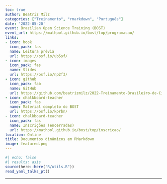 ```yaml
---
toc: true
author: Beatriz Milz
categories: ["Treinamento", "rmarkdown", "Português"]
date: '2022-05-20'
event: Brazilian Open Science Training (BOST)
event_url: https://mathpol.github.io/bost/top/programacao/
links:
- icon: book
  icon_pack: fas
  name: Leitura prévia
  url: https://osf.io/ub5sf/
- icon: images
  icon_pack: fas
  name: Slides
  url: https://osf.io/np2f3/
- icon: github
  icon_pack: fab
  name: GitHub
  url: https://github.com/beatrizmilz/2022-Treinamento-Brasileiro-de-Ciencia-Aberta
- icon: chalkboard-teacher
  icon_pack: fas
  name: Material completo do BOST
  url: https://osf.io/kprbn/
- icon: chalkboard-teacher
  icon_pack: fas
  name: Inscrições (encerradas)
  url: https://mathpol.github.io/bost/top/inscricao/
location: Online
title: Documentos dinâmicos em RMarkdown
image: featured.png
---
```


```r
#| echo: false
#| results: asis
source(here::here("R/utils.R"))
read_yaml_talks_pt()
```

------------------------------------------------------------------------
